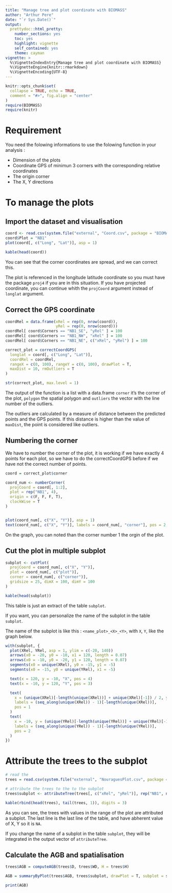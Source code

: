 ```yaml
---
title: "Manage tree and plot coordinate with BIOMASS"
author: "Arthur Pere"
date: "`r Sys.Date()`"
output: 
  prettydoc::html_pretty: 
    number_sections: yes
    toc: yes
    highlight: vignette
    self_contained: yes
    theme: cayman
vignette: >
  %\VignetteIndexEntry{Manage tree and plot coordinate with BIOMASS}
  %\VignetteEngine{knitr::rmarkdown}
  %\VignetteEncoding{UTF-8}
---
```


```r
knitr::opts_chunk$set(
  collapse = TRUE, echo = TRUE,
  comment = "#>", fig.align = "center"
)
require(BIOMASS)
require(knitr)
```


# Requirement

You need the folowing informations to use the folowing function in your analysis :
  
  - Dimension of the plots
  - Coordinate GPS of minimun 3 corners with the corresponding relative coordinates
  - The origin corner
  - The X, Y directions




# To manage the plots
## Import the dataset and visualisation
```r
coord <- read.csv(system.file("external", "Coord.csv", package = "BIOMASS", mustWork = T))
coord$Plot = "NB1"
plot(coord[, c("Long", "Lat")], asp = 1)
```

```r
kable(head(coord))
```

You can see that the corner coordinates are spread, and we can correct this.



The plot is referenced in the longitude latitude coordinate so you must have the package `proj4` if you are in this situation. If you have projected coordinate, you can continue whith the `projCoord` argument instead of `longlat` argument. 

## Correct the GPS coordinate
```r

coordRel = data.frame(xRel = rep(0, nrow(coord)), 
                      yRel = rep(0, nrow(coord)))
coordRel[ coord$Corners == "NB1_SE", "yRel" ] = 100
coordRel[ coord$Corners == "NB1_NW", "xRel" ] = 100
coordRel[ coord$Corners == "NB1_NE", c("xRel", "yRel") ] = 100

correct_plot = correctCoordGPS(
  longlat = coord[, c("Long", "Lat")],
  coordRel = coordRel,
  rangeX = c(0, 100), rangeY = c(0, 100), drawPlot = T, 
  maxDist = 10, rmOutliers = T
)

str(correct_plot, max.level = 1)
```


The output of the function is a list with a data.frame `corner` it's the corner of the plot, `polygon` the spatial polygon and `outliers` the vector with the line number of the outliers.

The outliers are calculated by a measure of distance between the predicted points and the GPS points. If this distance is higher than the value of `maxDist`, the point is considered like outliers.


## Numbering the corner
We have to number the corner of the plot, it is working if we have exactly 4 points for each plot, so we have to do the correctCoordGPS before if we have not the correct number of points.

```r
coord = correct_plot$corner

coord_num <- numberCorner(
  projCoord = coord[, 1:2],
  plot = rep("NB1", 4),
  origin = c(F, F, F, T),
  clockWise = T
)


plot(coord_num[, c("X", "Y")], asp = 1)
text(coord_num[, c("X", "Y")], labels = coord_num[, "corner"], pos = 2, offset = 0.2)
```

On the graph, you can noted than the corner number 1 the orgin of the plot.


## Cut the plot in multiple subplot

```r
subplot <- cutPlot(
  projCoord = coord_num[, c("X", "Y")],
  plot = coord_num[, c("plot")],
  corner = coord_num[, c("corner")],
  gridsize = 25, dimX = 100, dimY = 100
)
```

```r
kable(head(subplot))
```

This table is just an extract of the table `subplot`.

If you want, you can personalize the name of the subplot in the table `subplot`.

The name of the subplot is like this : `<name_plot>_<X>_<Y>`, with `X`, `Y`, like the graph below.

```r
with(subplot, {
  plot(XRel, YRel, asp = 1, ylim = c(-20, 140))
  arrows(x0 = -20, y0 = -10, x1 = 120, length = 0.07)
  arrows(x0 = -10, y0 = -20, y1 = 120, length = 0.07)
  segments(x0 = unique(XRel), y0 = -15, y1 = -5)
  segments(x0 = -15, y0 = unique(YRel), x1 = -5)

  text(x = 120, y = -10, "X", pos = 4)
  text(x = -10, y = 120, "Y", pos = 3)

  text(
    x = (unique(XRel)[-length(unique(XRel))] + unique(XRel)[-1]) / 2, y = -10,
    labels = (seq_along(unique(XRel)) - 1)[-length(unique(XRel))],
    pos = 1
  )
  text(
    x = -10, y = (unique(YRel)[-length(unique(YRel))] + unique(YRel)[-1]) / 2,
    labels = (seq_along(unique(YRel)) - 1)[-length(unique(YRel))],
    pos = 2
  )
})
```




# Attribute the trees to the subplot
```r
# read the 
trees = read.csv(system.file("external", "NouraguesPlot.csv", package = "BIOMASS", mustWork = T))

# attribute the trees to the to the subplot
trees$subplot <- attributeTree(trees[, c("xRel", "yRel")], rep("NB1", nrow(trees)), subplot)

```

```r
kable(rbind(head(trees), tail(trees, 1)), digits = 3)
```

As you can see, the trees with values in the range of the plot are attributed a subplot. The last line is the last line of the table, and have abherent value of X, Y so it is `NA`.


If you change the name of a subplot in the table `subplot`, they will be integrated in the output vector of `attributeTree`.


## Calculate the AGB and spatialisation
```r
trees$AGB = computeAGB(trees$D, trees$WD, H = trees$H)

AGB = summaryByPlot(trees$AGB, trees$subplot, drawPlot = T, subplot = subplot)

print(AGB)

```











